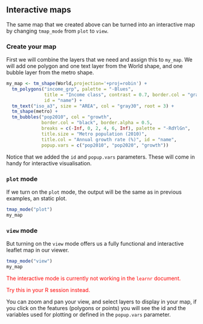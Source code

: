 
## Interactive maps

The same map that we created above can be turned into an interactive map by changing `tmap_mode` from `plot` to `view`.

### Create your map 

First we will combine the layers that we need and assign this to `my_map`. We will add one polygon and one text layer from the World shape, and one bubble layer from the metro shape.

```r
my_map <- tm_shape(World,projection='+proj=robin') + 
  tm_polygons("income_grp", palette = "-Blues", 
              title = "Income class", contrast = 0.7, border.col = "gray30",
              id = "name") +
  tm_text("iso_a3", size = "AREA", col = "gray30", root = 3) +
  tm_shape(metro) + 
  tm_bubbles("pop2010", col = "growth",
             border.col = "black", border.alpha = 0.5,
             breaks = c(-Inf, 0, 2, 4, 6, Inf), palette = "-RdYlGn",
             title.size = "Metro population (2010)",
             title.col = "Annual growth rate (%)", id = "name",
             popup.vars = c("pop2010", "pop2020", "growth")) 

```
Notice that we added the `id` and `popup.vars` parameters. These will come in handy for interactive visualisation.

### `plot` mode

If we turn on the `plot` mode, the output will be the same as in previous examples, an static plot.
```r
tmap_mode("plot")
my_map
```

### `view` mode

But turning on the `view` mode offers us a fully functional and interactive leaflet map in our viewer. 

```r
tmap_mode("view")
my_map
```

::: {#hello .greeting .message style="color: red;"}
The interactive mode is currently not working in the `learnr` document.

Try this in your R session instead.
:::

You can zoom and pan your view, and select layers to display in your map, if you click on the features (polygons or points) you will see the id and the variables used for plotting or defined in the `popup.vars` parameter.

